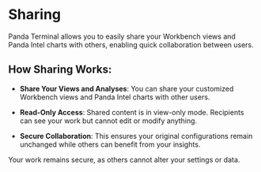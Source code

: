 # Sharing

Panda Terminal allows you to easily share your Workbench views and Panda Intel charts with others, enabling quick collaboration between users.

## How Sharing Works:

- **Share Your Views and Analyses**: You can share your customized Workbench views and Panda Intel charts with other users.
- **Read-Only Access**: Shared content is in view-only mode. Recipients can see your work but cannot edit or modify anything.

- **Secure Collaboration**: This ensures your original configurations remain unchanged while others can benefit from your insights.

Your work remains secure, as others cannot alter your settings or data.
